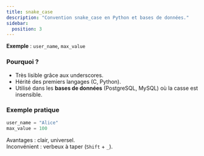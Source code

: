 ```yaml
---
title: snake_case
description: "Convention snake_case en Python et bases de données."
sidebar:
  position: 3
---
```


**Exemple** : `user_name`, `max_value`  

### Pourquoi ?  
- Très lisible grâce aux underscores.  
- Hérité des premiers langages (C, Python).  
- Utilisé dans les **bases de données** (PostgreSQL, MySQL) où la casse est insensible.  

### Exemple pratique

```python
user_name = "Alice"
max_value = 100
```

Avantages : clair, universel.  
Inconvénient : verbeux à taper (`Shift` + `_`).  
